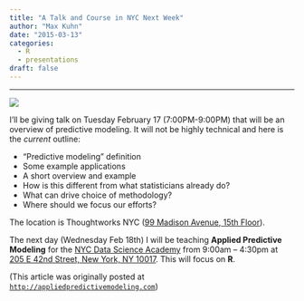 ```yaml
---
title: "A Talk and Course in NYC Next Week"
author: "Max Kuhn"
date: "2015-03-13"
categories:
  - R
  - presentations
draft: false
--- 
```


<hr>

![](preproc.png){fig-align="center"}

I'll be giving talk on Tuesday February 17 (7:00PM-9:00PM) that will be an overview of predictive modeling. It will not be highly technical and here is the _current_ outline:

* "Predictive modeling" definition
* Some example applications
* A short overview and example  
* How is this different from what statisticians already do?
* What can drive choice of methodology?
* Where should we focus our efforts?

The location is Thoughtworks NYC ([99 Madison Avenue, 15th Floor](http://maps.google.com/maps?f=q&hl=en&q=99+Madison+Avenue%2C+15th+Floor%2C+New+York%2C+NY%2C+10016%2C+us)).

The next day (Wednesday Feb 18th) I will be teaching **Applied Predictive Modeling** for the [NYC Data Science Academy](http://nycdatascience.com/courses/applied-predictive-modeling-with-max-kuhn/) from 9:00am – 4:30pm at [205 E 42nd Street, New York, NY 10017](https://www.google.com/maps/dir/''/205+E+42nd+St,+New+York,+NY+10017/@40.7509392,-73.9757455,17z/data=!3m1!4b1!4m8!4m7!1m0!1m5!1m1!1s0x89c25903051dbcb7:0xfd2524007961b6fd!2m2!1d-73.9735997!2d40.7509392). This will focus on **R**. 

(This article was originally posted at [`http://appliedpredictivemodeling.com`](https://appliedpredictivemodeling.com/blog/2015/2/13/a-talk-and-course-in-nyc-next-week))